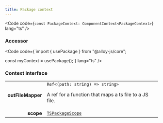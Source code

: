 ```yaml
---
title: Package context
---
```



<Code code={`const PackageContext: ComponentContext<PackageContext>`} lang="ts" />

### Accessor

<Code code={`import { usePackage } from "@alloy-js/core";

const myContext = usePackage();`} lang="ts" />



### Context interface

<table>
  <tr>
    <td style="text-align: right;font-weight: bold;">outFileMapper</td>
    <td>
       <code>Ref&lt;(path: string) => string></code>
  
  A ref for a function that maps a ts file to a JS file.
  
  
  </td>
  </tr>
  <tr>
    <td style="text-align: right;font-weight: bold;">scope</td>
    <td>
       <code><a href="/reference/typescript/types/tspackagescope/">TSPackageScope</a></code>
  
  
  
  
  </td>
  </tr>
</table>

